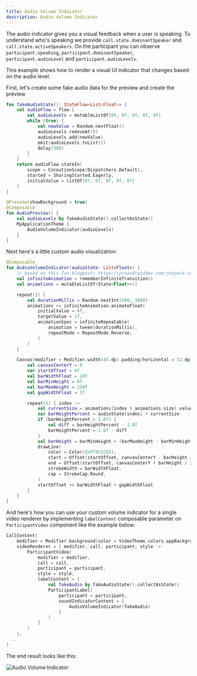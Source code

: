 ```yaml
---
title: Audio Volume Indicator
description: Audio Volume Indicator
---
```


The audio indicator gives you a visual feedback when a user is speaking.
To understand who's speaking we provide `call.state.dominantSpeaker` and `call.state.activeSpeakers`.
On the participant you can observe `participant.speaking`, `participant.dominantSpeaker`, `participant.audioLevel` and  `participant.audioLevels`.

This example shows how to render a visual UI indicator that changes based on the audio level.

First, let's create some fake audio data for the preview and create the preview

```kotlin
fun fakeAudioState(): StateFlow<List<Float>> {
    val audioFlow = flow {
        val audioLevels = mutableListOf(0f, 0f, 0f, 0f, 0f)
        while (true) {
            val newValue = Random.nextFloat()
            audioLevels.removeAt(0)
            audioLevels.add(newValue)
            emit(audioLevels.toList())
            delay(300)
        }
    }
    return audioFlow.stateIn(
        scope = CoroutineScope(Dispatchers.Default),
        started = SharingStarted.Eagerly,
        initialValue = listOf(0f, 0f, 0f, 0f, 0f)
    )
}

@Preview(showBackground = true)
@Composable
fun AudioPreview() {
    val audioLevels by fakeAudioState().collectAsState()
    MyApplicationTheme {
        AudioVolumeIndicator(audioLevels)
    }
}
```

Next here's a little custom audio visualization:

```kotlin
@Composable
fun AudioVolumeIndicator(audioState: List<Float>) {
    // based on this fun blogpost: https://proandroiddev.com/jetpack-compose-tutorial-replicating-dribbble-audio-app-part-1-513ac91c02e3
    val infiniteAnimation = rememberInfiniteTransition()
    val animations = mutableListOf<State<Float>>()

    repeat(5) {
        val durationMillis = Random.nextInt(500, 1000)
        animations += infiniteAnimation.animateFloat(
            initialValue = 0f,
            targetValue = 1f,
            animationSpec = infiniteRepeatable(
                animation = tween(durationMillis),
                repeatMode = RepeatMode.Reverse,
            )
        )
    }

    Canvas(modifier = Modifier.width(45.dp).padding(horizontal = 12.dp)) {
        val canvasCenterY = 0
        var startOffset = 0f
        val barWidthFloat = 10f
        val barMinHeight = 0f
        val barMaxHeight = 150f
        val gapWidthFloat = 1f

        repeat(5) { index ->
            val currentSize = animations[index % animations.size].value
            var barHeightPercent = audioState[index] + currentSize
            if (barHeightPercent > 1.0f) {
                val diff = barHeightPercent - 1.0f
                barHeightPercent = 1.0f - diff
            }
            val barHeight = barMinHeight + (barMaxHeight - barMinHeight) * barHeightPercent
            drawLine(
                color = Color(0xFF9CCC65),
                start = Offset(startOffset, canvasCenterY - barHeight / 2),
                end = Offset(startOffset, canvasCenterY + barHeight / 2),
                strokeWidth = barWidthFloat,
                cap = StrokeCap.Round,
            )
            startOffset += barWidthFloat + gapWidthFloat
        }
    }
}
```

And here's how you can use your custom volume indicator for a single video renderer by implementing `labelContent` composable parameter on `ParticipantVideo` component like the example below:

```kotlin
CallContent(
    modifier = Modifier.background(color = VideoTheme.colors.appBackground),
    videoRenderer = { modifier, call, participant, style ->
        ParticipantVideo(
            modifier = modifier,
            call = call,
            participant = participant,
            style = style,
            labelContent = {
                val fakeAudio by fakeAudioState().collectAsState()
                ParticipantLabel(
                    participant = participant,
                    soundIndicatorContent = {
                        AudioVolumeIndicator(fakeAudio)
                    }
                )
            }
        )
    },
  ..
)
```

The end result looks like this:

![Audio Volume Indicator](../assets/cookbook/volume-indicator.png)